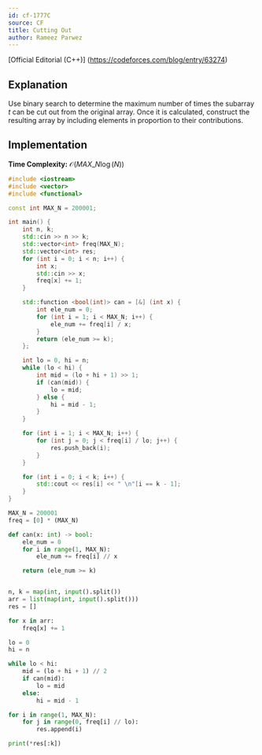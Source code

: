 ```yaml
---
id: cf-1777C
source: CF
title: Cutting Out
author: Rameez Parwez
---
```


[Official Editorial (C++)] (https://codeforces.com/blog/entry/63274)

## Explanation
Use binary search to determine the maximum number of times the subarray $t$ can be cut out from the original array.
Once it is calculated, construct the resulting array by including elements in proportion to their contributions.

## Implementation

**Time Complexity:** $\mathcal{O} (MAX\_N \log(N))$

<LanguageSection>
<CPPSection>

```cpp
#include <iostream>
#include <vector>
#include <functional>

const int MAX_N = 200001;

int main() {
    int n, k;
    std::cin >> n >> k;
    std::vector<int> freq(MAX_N);
    std::vector<int> res;
    for (int i = 0; i < n; i++) {
        int x;
        std::cin >> x;
        freq[x] += 1;
    }

    std::function <bool(int)> can = [&] (int x) {
        int ele_num = 0;
        for (int i = 1; i < MAX_N; i++) {
            ele_num += freq[i] / x;
        }
        return (ele_num >= k);
    };

    int lo = 0, hi = n;
    while (lo < hi) {
        int mid = (lo + hi + 1) >> 1;
        if (can(mid)) {
            lo = mid;
        } else {
            hi = mid - 1;
        }
    }

    for (int i = 1; i < MAX_N; i++) {
        for (int j = 0; j < freq[i] / lo; j++) {
            res.push_back(i);
        }   
    }

    for (int i = 0; i < k; i++) {
        std::cout << res[i] << " \n"[i == k - 1];
    }
}
```

</CPPSection>
<PySection>

```py
MAX_N = 200001
freq = [0] * (MAX_N)

def can(x: int) -> bool:
    ele_num = 0
    for i in range(1, MAX_N):
        ele_num += freq[i] // x

    return (ele_num >= k)


n, k = map(int, input().split())
arr = list(map(int, input().split()))
res = []

for x in arr:
    freq[x] += 1

lo = 0
hi = n

while lo < hi:
    mid = (lo + hi + 1) // 2
    if can(mid):
        lo = mid
    else:
        hi = mid - 1

for i in range(1, MAX_N):
    for j in range(0, freq[i] // lo):
        res.append(i)

print(*res[:k])
```

</PySection>
</LanguageSection>
